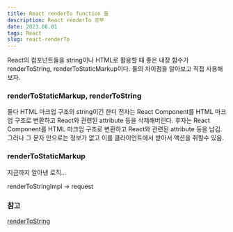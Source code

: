 ```yaml
---
title: React renderTo function 들
description: React renderTo 공부
date: 2023.08.01
tags: React
slug: react-renderTo
---
```


React의 컴포넌트들을 string이나 HTML로 활용할 때 좋은 내장 함수가 renderToString, renderToStaticMarkup이다.
둘의 차이점을 알아보고 직접 사용해보자.

### renderToStaticMarkup, renderToString

둘다 HTML 마크업 구조의 string이긴 한디
전자는 React Component를 HTML 마크업 구조로 변환하고 React와 관련된 attribute 등을 삭제해버린다.
후자는 React Component를 HTML 마크업 구조로 변환하고 React와 관련된 attribute 등을 남김.
그러나 그 문자 만으로는 정보가 없고 이를 클라이언트에서 받아서 액션을 취할수 있음.

### renderToStaticMarkup

지금까지 알아낸 로직...

renderToStringImpl -> request

### 참고

[renderToString](https://react.dev/reference/react-dom/server/renderToString)
